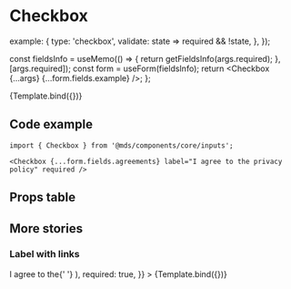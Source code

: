 
<Meta title="Components/core/inputs/Checkbox" component={Checkbox} />

# Checkbox

<Description of={Checkbox} />

  example: {
    type: 'checkbox',
    validate: state => required && !state,
  },
});

  const fieldsInfo = useMemo(() => {
    return getFieldsInfo(args.required);
  }, [args.required]);
  const form = useForm(fieldsInfo);
  return <Checkbox {...args} {...form.fields.example} />;
};

<Canvas withToolbar>
  <Story name="Label with text" args={{ label: 'I eat pizza', required: true }}>
    {Template.bind({})}
  </Story>
</Canvas>

## Code example

```tsx
import { Checkbox } from '@mds/components/core/inputs';
```

```tsx
<Checkbox {...form.fields.agreements} label="I agree to the privacy policy" required />
```

## Props table

<ArgsTable of={Checkbox} />

## More stories

### Label with links

<Canvas withToolbar>
  <Story
    name="Label with links"
    args={{
      label: (
        <>
          I agree to the{' '}
          <Link
            href="https://www.example.com/privacy-policy"
            target="_blank"
            children="privacy policy"
            underlined
          />
        </>
      ),
      required: true,
    }}
  >
    {Template.bind({})}
  </Story>
</Canvas>
